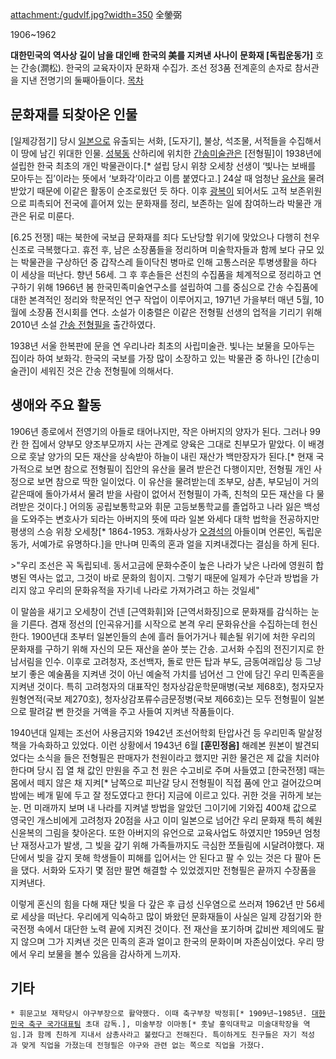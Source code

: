 attachment:/gudvlf.jpg?width=350
全鎣弼

1906~1962

'''대한민국의 역사상 길이 남을 대인배'''
'''한국의 美를 지켜낸 사나이'''
'''문화재 [독립운동가]'''
호는 간송(澗松). 한국의 교육자이자 문화재 수집가. 조선 정3품 전계훈의 손자로 참서관을 지낸 전명기의 둘째아들이다.
[[목차]]
== 문화재를 되찾아온 인물 ==
[일제강점기] 당시 [[일본]]으로 유출되는 서화, [도자기], 불상, 석조물, 서적들을 수집해서 이 땅에 남긴 위대한 인물. [[성북동]] 산하리에 위치한 [[간송미술관]]은 [전형필]이 1938년에 설립한 한국 최초의 개인 박물관이다.[* 설립 당시 위창 오세창 선생이 ‘빛나는 보배를 모아두는 집’이라는 뜻에서 ‘보화각’이라고 이름 붙였다고.] 24살 때 엄청난 [[유산]]을 물려받았기 때문에 이같은 활동이 순조로웠던 듯 하다. 이후 [[광복]]이 되어서도 고적 보존위원으로 피촉되어 전국에 흩어져 있는 문화재를 정리, 보존하는 일에 참여하느라 박물관 개관은 뒤로 미룬다.

[6.25 전쟁] 때는 북한에 국보급 문화재를 죄다 도난당할 위기에 맞았으나 다행히 천우신조로 극복했다고. 휴전 후, 남은 소장품들을 정리하며 미술학자들과 함께 보다 규모 있는 박물관을 구상하던 중 갑작스레 들이닥친 병마로 인해 고통스러운 투병생활을 하다 이 세상을 떠난다. 향년 56세. 그 후 후손들은 선친의 수집품을 체계적으로 정리하고 연구하기 위해 1966년 봄 한국민족미술연구소를 설립하여 그를 중심으로 간송 수집품에 대한 본격적인 정리와 학문적인 연구 작업이 이루어지고, 1971년 가을부터 매년 5월, 10월에 소장품 전시회를 연다. 소설가 이충렬은 이같은 전형필 선생의 업적을 기리기 위해 2010년 소설 [[간송 전형필]]을 출간하였다.

1938년 서울 한복판에 문을 연 우리나라 최초의 사립미술관. 빛나는 보물을 모아두는 집이라 하여 보화각. 한국의 국보를 가장 많이 소장하고 있는 박물관 중 하나인 [간송미술관]이 세워진 것은 간송 전형필에 의해서다.

== 생애와 주요 활동 ==
1906년 종로에서 전영기의 아들로 태어나지만, 작은 아버지의 양자가 된다. 그러나 99칸 한 집에서 양부모 양조부모까지 사는 관계로 양육은 그대로 친부모가 맡았다. 이 배경으로 훗날 양가의 모든 재산을 상속받아 하늘이 내린 재산가 백만장자가 된다.[* 현재 국가적으로 보면 참으로 전형필이 집안의 유산을 물려 받은건 다행이지만, 전형필 개인 사정으로 보면 참으로 딱한 일이었다. 이 유산을 물려받는데 조부모, 삼촌, 부모님이 거의 같은때에 돌아가셔서 물려 받을 사람이 없어서 전형필이 가족, 친척의 모든 재산을 다 물려받은 것이다.] 어의동 공립보통학교와 휘문 고등보통학교를 졸업하고 나라 잃은 백성을 도와주는 변호사가 되라는 아버지의 뜻에 따라 일본 와세다 대학 법학을 전공하지만 평생의 스승 위창 오세창[* 1864-1953. 개화사상가 [[오경석]]의 아들이며 언론인, 독립운동가, 서예가로 유명하다.]을 만나며 민족의 혼과 얼을 지켜내겠다는 결심을 하게 된다.
 
>"우리 조선은 꼭 독립되네. 동서고금에 문화수준이 높은 나라가 낮은 나라에 영원히 합병된 역사는 없고, 그것이 바로 문화의 힘이지. 그렇기 때문에 일제가 수단과 방법을 가리지 않고 우리의 문화유적을 자기네 나라로 가져가려고 하는 것일세"

이 말씀을 새기고 오세창이 건넨 [근역화휘]와 [근역서화징]으로 문화재를 감식하는 눈을 기른다. 겸재 정선의 [인곡유거]를 시작으로 본격 우리 문화유산을 수집하는데 헌신한다. 1900년대 초부터 일본인들의 손에 흘러 들어가거나 훼손될 위기에 처한 우리의 문화재를 구하기 위해 자신의 모든 재산을 쏟아 붓는 간송. 고서화 수집의 전진기지로 한남서림을 인수. 이후로 고려청자, 조선백자, 돌로 만든 탑과 부도, 금동여래입상 등 그냥 보기 좋은 예술품을 지켜낸 것이 아닌 예술적 가치를 넘어선 그 안에 담긴 우리 민족혼을 지켜낸 것이다. 특히 고려청자의 대표작인 청자상감운학문매병(국보 제68호), 청자모자원형연적(국보 제270호), 청자상감포류수금문정병(국보 제66호)는 모두 전형필이 일본으로 팔려갈 뻔 한것을 거액을 주고 사들여 지켜낸 작품들이다.

1940년대 일제는 조선어 사용금지와 1942년 조선어학회 탄압사건 등 우리민족 말살정책을 가속화하고 있었다. 이런 상황에서 1943년 6월 '''[훈민정음]''' 해례본 원본이 발견되었다는 소식을 들은 전형필은 판매자가 천원이라고 했지만 귀한 물건은 제 값을 치러야 한다며 당시 집 열 채 값인 만원을 주고 천 원은 수고비로 주며 사들였고 [한국전쟁] 때는 몸에서 떼지 않은 채 지켜[* 남쪽으로 피난갈 당시 전형필이 직접 품에 안고 걸어갔으며 밤에는 베개 밑에 두고 잘 정도였다고 한다] 지금에 이르고 있다. 귀한 것을 귀하게 보는 눈. 먼 미래까지 보며 내 나라를 지켜낼 방법을 알았던 그이기에 기와집 400채 값으로 영국인 개스비에게 고려청자 20점을 사고 이미 일본으로 넘어간 우리 문화재 특히 혜원 신윤복의 그림을 찾아온다.
또한 아버지의 유언으로 교육사업도 하였지만 1959년 엄청난 재정사고가 발생, 그 빚을 갚기 위해 가족들까지도 극심한 쪼들림에 시달려야했다. 재단에서 빚을 갚지 못해 학생들이 피해를 입어서는 안 된다고 팔 수 있는 것은 다 팔아 돈을 댔다. 서화와 도자기 몇 점만 팔면 해결할 수 있었겠지만 전형필은 끝까지 수장품을 지켜낸다.
 
이렇게 혼신의 힘을 다해 재단 빚을 다 갚은 후 급성 신우염으로 쓰러져 1962년 만 56세로 세상을 떠난다. 우리에게 익숙하고 많이 봐왔던 문화재들이 사실은 일제 강점기와 한국전쟁 속에서 대단한 노력 끝에 지켜진 것이다. 전 재산을 포기하며 값비싼 제의에도 팔지 않으며 그가 지켜낸 것은 민족의 혼과 얼이고 한국의 문화이며 자존심이었다. 우리 땅에서 우리 보물을 볼수 있음을 감사하게 느끼자.

== 기타 ==
 * 휘문고보 재학당시 야구부장으로 활약했다. 이때 축구부장 박정휘[* 1909년~1985년. [[대한민국 축구 국가대표팀]] 초대 감독.], 미술부장 이마동[* 훗날 홍익대학교 미술대학장을 역임.]과 함께 친하게 지내서 삼총사라고 불렸다고 전해진다. 특이하게도 친구들은 자기 적성과 맞게 직업을 가졌는데 전형필은 야구와 관련 없는 쪽으로 직업을 가졌다.
